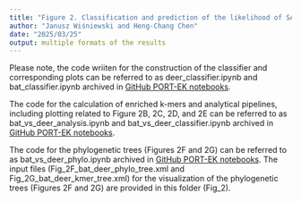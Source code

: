 ```yaml
---
title: "Figure 2. Classification and prediction of the likelihood of SARS-CoV-2 host species and identification of enriched k-mers after the comparison of isolates between deer and bats."
author: "Janusz Wiśniewski and Heng-Chang Chen"
date: "2025/03/25"
output: multiple formats of the results
---
```


Please note, the code wriiten for the construction of the classifier and corresponding plots can be referred to as deer_classifier.ipynb and bat_classifier.ipynb archived in [GitHub PORT-EK notebooks](https://github.com/wis-janusz/PORT-EK/tree/main/notebooks).

The code for the calculation of enriched k-mers and analytical pipelines, including plotting related to Figure 2B, 2C, 2D, and 2E can be referred to as bat_vs_deer_analysis.ipynb and bat_vs_deer_classifier.ipynb archived in [GitHub PORT-EK notebooks](https://github.com/wis-janusz/PORT-EK/tree/main/notebooks).

The code for the phylogenetic trees (Figures 2F and 2G) can be referred to as bat_vs_deer_phylo.ipynb archived in [GitHub PORT-EK notebooks](https://github.com/wis-janusz/PORT-EK/tree/main/notebooks). The input files (Fig_2F_bat_deer_phylo_tree.xml and Fig_2G_bat_deer_kmer_tree.xml) for the visualization of the phylogenetic trees (Figures 2F and 2G) are provided in this folder (Fig_2).
